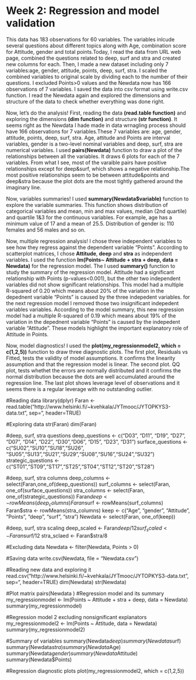 # Week 2: Regression and model validation
This data has 183 observations for 60 variables. The variables inlcude several questions about different topics along with Age, combination score for Attitude, gender and total points.Today, I read the data from URL web page, combined the questions related to deep, surf and stra and created new columns for each. Then, I made a new dataset including only 7 variables:age, gender, attitude, points, deep, surf, stra. I scaled the combined variables to original scale by dividing each to the number of their questions. I excluded Points>0 values and the Newdata now has 166 observations of 7 variables. I saved the data into csv format using write.csv function. I read the Newdata again and explored the dimensions and structure of the data to check whether everything was done right.

Now, let's do the analysis!
First, reading the data **(read.table function)** and exploring the dimensions **(dim function)** and structure **(str function)**. It seems right as the Newdata I hade made in data wrnagling process should have 166 observations for 7 variables.These 7 variables are: age, gender, attitude, points, deep, surf, stra. Age, attitude and Points are interval variables, gender is a two-level nominal variables and deep, surf, stra are numerical variables. 
I used **pairs(Newdata)** function to draw a plot of the relationships between all the variables. It draws 6 plots for each of the 7 variables. From what I see, most of the varaible pairs have positive relationships except for deep&surf, which shows a negative relationship.The most positive relationships seem to be between attitude&points and deep&stra because the plot dots are the most tightly gathered around the imaginary line.

Now, variables summaries!
I used **summary(Newdata$variable)** function to explore the variable summaries. This function shows distribution of categorical variables and mean, min and max values, median (2nd quartile) and quartile 1&3 for the continuous variables. For example, age has a minimum value of 17 and a mean of 25.5. Distribution of gender is: 110 females and 56 males and so on.

Now, multiple regression analysis!
I chose three independent variables to see how they regress against the dependent variable "Points". According to scatterplot matrices, I chose **Attitude**, **deep** and **stra** as independent variables. I used the function **lm(Points~ Attitude + stra + deep, data = Newdata)** for the regression model. The I used **summary()** function to study the summary of the regression model. Attitude had a significant relationship with Points (p-values<0.001), but the other two independent variables did not show significant relationships. This model had a multiple R-squared of 0.20 which means about 20% of the variation in the depednent variable "Points" is caused by the three indepedent variables. for the next regression model I removed those two insignificant indepedent variables variables. According to the model summary, this new regression model had a multiple R-squared of 0.19 which means about 19% of the variation in the depednent variable "Points" is caused by the indepedent variable "Attitude". These models highlight the important explanatory role of Attitude in Points. 

Now, model diagnostics!
I used the **plot(my_regressionmodel2, which = c(1,2,5))** function to draw three diagnostic plots. The first plot, Residuals vs Fitted, tests the validity of model assumptions. It confirms the linearity assumption and that the regression model is linear. The second plot. QQ plot, tests whethet the errors are normally distributed and it confirms the normal distribution because the dots are well accumulated around the regression line. The last plot shows leverage level of observations and it seems there is a regular leverage with no outstanding outlier. 

#Reading data
library(dplyr)
Faran <- read.table("http://www.helsinki.fi/~kvehkala/JYTmooc/JYTOPKYS3-data.txt", sep="\t", header=TRUE)

#Exploring data
str(Faran)
dim(Faran)

#deep, surf, stra questions
deep_questions <- c("D03", "D11", "D19", "D27", "D07", "D14", "D22", "D30","D06",  "D15", "D23", "D31")
surface_questions <- c("SU02","SU10","SU18","SU26", "SU05","SU13","SU21","SU29","SU08","SU16","SU24","SU32")
strategic_questions <- c("ST01","ST09","ST17","ST25","ST04","ST12","ST20","ST28")

#deep, surf, stra columns
deep_columns <- select(Faran,one_of(deep_questions))
surf_columns <- select(Faran, one_of(surface_questions))
stra_columns <- select(Faran, one_of(strategic_questions))
Faran$deep <- rowMeans(deep_columns)
Faran$surf <- rowMeans(surf_columns)
Faran$stra <- rowMeans(stra_columns)
keep <- c("Age", "gender", "Attitude", "Points", "deep", "surf", "stra")
Newdata <- select(Faran, one_of(keep))

#deep, surf, stra scaling
deep_scaled <- Faran$deep/12
surf_scaled <- Faran$surf/12
stra_sclaed <- Faran$stra/8

#Excluding data
Newdata <- filter(Newdata, Points > 0)

#Saving data
write.csv(Newdata, file = "Newdata.csv")

#Reading new data and exploring it
read.csv("http://www.helsinki.fi/~kvehkala/JYTmooc/JYTOPKYS3-data.txt", sep="\t", header=TRUE)
dim(Newdata)
str(Newdata)

#Plot matrix
pairs(Newdata
)
#Regression model and its summary
my_regressionmodel <- lm(Points ~ Attitude + stra + deep, data = Newdata)
summary(my_regressionmodel)

#Regression model 2 excluding nonsignificant explanators
my_regressionmodel2 <- lm(Points ~ Attitude, data = Newdata)
summary(my_regressionmodel2)

#Summary of variables
summary(Newdata$deep)
summary(Newdata$surf)
summary(Newdata$stra)
summary(Newdata$Age)
summary(Newdata$gender)
summary(Newdata$Attitude)
summary(Newdata$Points)

#Regression diagnostic plots
plot(my_regressionmodel2, which = c(1,2,5))